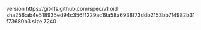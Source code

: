 version https://git-lfs.github.com/spec/v1
oid sha256:ab4e518935ed94c356f1229ac19a58a6938f73ddb2153bb7f4982b31f73680b3
size 7240
